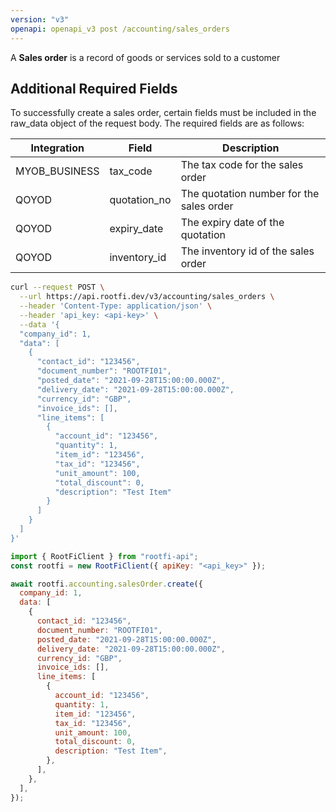 ```yaml
---
version: "v3"
openapi: openapi_v3 post /accounting/sales_orders
---
```


A **Sales order** is a record of goods or services sold to a customer

## Additional Required Fields

To successfully create a sales order, certain fields must be included in the raw_data object of the request body. The required fields are as follows:

| Integration   | Field        | Description                              |
| ------------- | ------------ | ---------------------------------------- |
| MYOB_BUSINESS | tax_code     | The tax code for the sales order         |
| QOYOD         | quotation_no | The quotation number for the sales order |
| QOYOD         | expiry_date  | The expiry date of the quotation         |
| QOYOD         | inventory_id | The inventory id of the sales order      |

<RequestExample>

```bash cURL
curl --request POST \
  --url https://api.rootfi.dev/v3/accounting/sales_orders \
  --header 'Content-Type: application/json' \
  --header 'api_key: <api-key>' \
  --data '{
  "company_id": 1,
  "data": [
    {
      "contact_id": "123456",
      "document_number": "ROOTFI01",
      "posted_date": "2021-09-28T15:00:00.000Z",
      "delivery_date": "2021-09-28T15:00:00.000Z",
      "currency_id": "GBP",
      "invoice_ids": [],
      "line_items": [
        {
          "account_id": "123456",
          "quantity": 1,
          "item_id": "123456",
          "tax_id": "123456",
          "unit_amount": 100,
          "total_discount": 0,
          "description": "Test Item"
        }
      ]
    }
  ]
}'
```

```javascript NodeJS
import { RootFiClient } from "rootfi-api";
const rootfi = new RootFiClient({ apiKey: "<api_key>" });

await rootfi.accounting.salesOrder.create({
  company_id: 1,
  data: [
    {
      contact_id: "123456",
      document_number: "ROOTFI01",
      posted_date: "2021-09-28T15:00:00.000Z",
      delivery_date: "2021-09-28T15:00:00.000Z",
      currency_id: "GBP",
      invoice_ids: [],
      line_items: [
        {
          account_id: "123456",
          quantity: 1,
          item_id: "123456",
          tax_id: "123456",
          unit_amount: 100,
          total_discount: 0,
          description: "Test Item",
        },
      ],
    },
  ],
});
```

</RequestExample>
